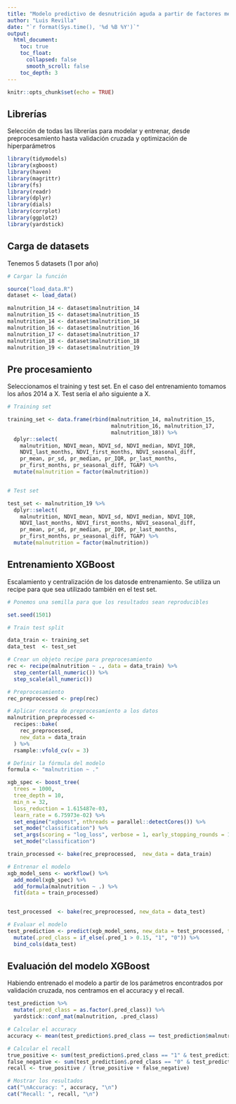 ```yaml
---
title: "Modelo predictivo de desnutrición aguda a partir de factores medioambientales"
author: "Luis Revilla"
date: "`r format(Sys.time(), '%d %B %Y')`"
output:
  html_document: 
    toc: true
    toc_float:
      collapsed: false
      smooth_scroll: false
    toc_depth: 3    
---
```


```r
knitr::opts_chunk$set(echo = TRUE)
```

## Librerías

Selección de todas las librerías para modelar y entrenar, desde preprocesamiento hasta validación cruzada y optimización de hiperparámetros

```r
library(tidymodels)
library(xgboost)
library(haven)
library(magrittr)
library(fs)
library(readr)
library(dplyr)
library(dials)
library(corrplot)
library(ggplot2)
library(yardstick)
```

## Carga de datasets

Tenemos 5 datasets (1 por año)

```r
# Cargar la función

source("load_data.R")
dataset <- load_data()

malnutrition_14 <- dataset$malnutrition_14
malnutrition_15 <- dataset$malnutrition_15
malnutrition_14 <- dataset$malnutrition_14
malnutrition_16 <- dataset$malnutrition_16
malnutrition_17 <- dataset$malnutrition_17
malnutrition_18 <- dataset$malnutrition_18
malnutrition_19 <- dataset$malnutrition_19
```

## Pre procesamiento

Seleccionamos el training y test set. En el caso del entrenamiento tomamos los años 2014 a X. Test sería el año siguiente a X.

```r

# Training set

training_set <- data.frame(rbind(malnutrition_14, malnutrition_15, 
                                 malnutrition_16, malnutrition_17, 
                                 malnutrition_18)) %>% 
  dplyr::select(
    malnutrition, NDVI_mean, NDVI_sd, NDVI_median, NDVI_IQR, 
    NDVI_last_months, NDVI_first_months, NDVI_seasonal_diff, 
    pr_mean, pr_sd, pr_median, pr_IQR, pr_last_months, 
    pr_first_months, pr_seasonal_diff, TGAP) %>%
  mutate(malnutrition = factor(malnutrition))


# Test set

test_set <- malnutrition_19 %>%
  dplyr::select(
    malnutrition, NDVI_mean, NDVI_sd, NDVI_median, NDVI_IQR, 
    NDVI_last_months, NDVI_first_months, NDVI_seasonal_diff, 
    pr_mean, pr_sd, pr_median, pr_IQR, pr_last_months, 
    pr_first_months, pr_seasonal_diff, TGAP) %>%
  mutate(malnutrition = factor(malnutrition))

```
 
## Entrenamiento XGBoost

Escalamiento y centralización de los datosde entrenamiento.
Se utiliza un recipe para que sea utilizado también en el test set.

```r

# Ponemos una semilla para que los resultados sean reproducibles

set.seed(1501)

# Train test split

data_train <- training_set
data_test  <- test_set

# Crear un objeto recipe para preprocesamiento
rec <- recipe(malnutrition ~ ., data = data_train) %>%
  step_center(all_numeric()) %>%
  step_scale(all_numeric())

# Preprocesamiento
rec_preprocessed <- prep(rec)

# Aplicar receta de preprocesamiento a los datos
malnutrition_preprocessed <-
  recipes::bake(
    rec_preprocessed, 
    new_data = data_train
  ) %>%  
  rsample::vfold_cv(v = 3)

# Definir la fórmula del modelo
formula <- "malnutrition ~ ."

xgb_spec <- boost_tree(
  trees = 1000,
  tree_depth = 10,
  min_n = 32,
  loss_reduction = 1.615487e-03,
  learn_rate = 6.75973e-02) %>%
  set_engine("xgboost", nthreads = parallel::detectCores()) %>%
  set_mode("classification") %>%
  set_args(scoring = "log_loss", verbose = 1, early_stopping_rounds = 10) %>%
  set_mode("classification")

train_processed <- bake(rec_preprocessed,  new_data = data_train)

# Entrenar el modelo
xgb_model_sens <- workflow() %>%
  add_model(xgb_spec) %>%
  add_formula(malnutrition ~ .) %>%
  fit(data = train_processed)


test_processed  <- bake(rec_preprocessed, new_data = data_test)

# Evaluar el modelo
test_prediction <- predict(xgb_model_sens, new_data = test_processed, type = "prob") %>%
  mutate(.pred_class = if_else(.pred_1 > 0.15, "1", "0")) %>%
  bind_cols(data_test)

```

## Evaluación del modelo XGBoost

Habiendo entrenado el modelo a partir de los parámetros encontrados por validación
cruzada, nos centramos en el accuracy y el recall.

```r

test_prediction %>% 
  mutate(.pred_class = as.factor(.pred_class)) %>%
  yardstick::conf_mat(malnutrition, .pred_class)

# Calcular el accuracy
accuracy <- mean(test_prediction$.pred_class == test_prediction$malnutrition)

# Calcular el recall
true_positive <- sum(test_prediction$.pred_class == "1" & test_prediction$malnutrition == "1")
false_negative <- sum(test_prediction$.pred_class == "0" & test_prediction$malnutrition == "1")
recall <- true_positive / (true_positive + false_negative)

# Mostrar los resultados
cat("\nAccuracy: ", accuracy, "\n")
cat("Recall: ", recall, "\n")

```

